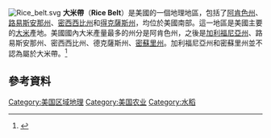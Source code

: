 [[File:Rice_belt.svg|thumb]]
{{coord|34|N|91|W|region:US_type:adm1st|display=title}}
'''大米帶'''（'''Rice Belt'''）是美國的一個地理地區，包括了[[阿肯色州|阿肯色州]]、[[路易斯安那州|路易斯安那州]]、[[密西西比州|密西西比州]]和[[得克薩斯州|得克薩斯州]]，均位於美國南部。這一地區是美國主要的[[大米|大米]]產地。美國國內大米產量最多的州分是阿肯色州，之後是[[加利福尼亞州|加利福尼亞州]]、路易斯安那州、密西西比州、德克薩斯州、[[密蘇里州|密蘇里州]]。加利福尼亞州和密蘇里州並不認為屬於大米帶。<ref>{{cite web 
 |author=Childs, Nathan 
 |title=Rice Situation and Outlook Yearbook 
 |url=http://usda.mannlib.cornell.edu/reports/erssor/field/rcs-bby/rcs2005.pdf 
 |format=PDF 
 |accessdate=2006-07-03 
 |publisher=United States Department of Agriculture 
 |archiveurl=https://web.archive.org/web/20060618101603/http://usda.mannlib.cornell.edu/reports/erssor/field/rcs-bby/rcs2005.pdf 
 |archivedate=2006-06-18 
 |date=November 2005 
 |deadurl=yes 
 }}</ref>

==參考資料==
{{reflist}}


{{U.S._Belt_regions}}
{{美國地理小作品}}
[[Category:美国区域地理|Category:美国区域地理]]
[[Category:美国农业|Category:美国农业]]
[[Category:水稻|Category:水稻]]